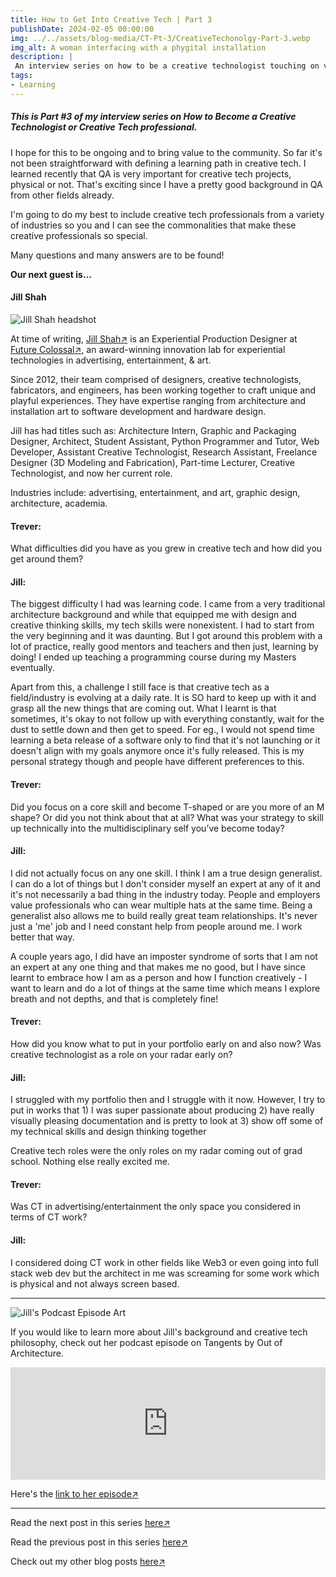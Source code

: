 ```yaml
---
title: How to Get Into Creative Tech | Part 3
publishDate: 2024-02-05 00:00:00
img: ../../assets/blog-media/CT-Pt-3/CreativeTechonolgy-Part-3.webp
img_alt: A woman interfacing with a phygital installation
description: |
 An interview series on how to be a creative technologist touching on various industries.
tags:
- Learning
---
```


##### This is Part #3 of my interview series on How to Become a Creative Technologist or Creative Tech professional.

I hope for this to be ongoing and to bring value to the community. So far it's not been straightforward with defining a learning path in creative tech. I learned recently that QA is very important for creative tech projects, physical or not. That's exciting since I have a pretty good background in QA from other fields already.

I'm going to do my best to include creative tech professionals from a variety of industries so you and I can see the commonalities that make these creative professionals so special.

Many questions and many answers are to be found!

**Our next guest is...**

#### Jill Shah

<div className="flex-container">
  <img class="lightbox-image" src="../../assets/blog-media/CT-Pt-3/Jill Shah.png" alt="Jill Shah headshot" />
</div>

At time of writing, [<u>Jill Shah</u>↗](https://www.linkedin.com/in/jillnshah/) is an Experiential Production Designer at [<u>Future Colossal</u>↗](https://www.futurecolossal.com/), an award-winning innovation lab for experiential technologies in advertising, entertainment, & art.

Since 2012, their team comprised of designers, creative technologists, fabricators, and engineers, has been working together to craft unique and playful experiences. They have expertise ranging from architecture and installation art to software development and hardware design.

Jill has had titles such as: Architecture Intern, Graphic and Packaging Designer, Architect, Student Assistant, Python Programmer and Tutor, Web Developer, Assistant Creative Technologist, Research Assistant, Freelance Designer (3D Modeling and Fabrication), Part-time Lecturer, Creative Technologist, and now her current role.

Industries include: advertising, entertainment, and art, graphic design, architecture, academia.

#### Trever:

What difficulties did you have as you grew in creative tech and how did you get around them?

#### Jill:

The biggest difficulty I had was learning code. I came from a very traditional architecture background and while that equipped me with design and creative thinking skills, my tech skills were nonexistent. I had to start from the very beginning and it was daunting. But I got around this problem with a lot of practice, really good mentors and teachers and then just, learning by doing! I ended up teaching a programming course during my Masters eventually.

Apart from this, a challenge I still face is that creative tech as a field/industry is evolving at a daily rate. It is SO hard to keep up with it and grasp all the new things that are coming out. What I learnt is that sometimes, it's okay to not follow up with everything constantly, wait for the dust to settle down and then get to speed. For eg., I would not spend time learning a beta release of a software only to find that it's not launching or it doesn't align with my goals anymore once it's fully released. This is my personal strategy though and people have different preferences to this.

#### Trever:

Did you focus on a core skill and become T-shaped or are you more of an M shape? Or did you not think about that at all? What was your strategy to skill up technically into the multidisciplinary self you’ve become today?

#### Jill:

I did not actually focus on any one skill. I think I am a true design generalist. I can do a lot of things but I don't consider myself an expert at any of it and it's not necessarily a bad thing in the industry today. People and employers value professionals who can wear multiple hats at the same time. Being a generalist also allows me to build really great team relationships. It's never just a 'me' job and I need constant help from people around me. I work better that way.

A couple years ago, I did have an imposter syndrome of sorts that I am not an expert at any one thing and that makes me no good, but I have since learnt to embrace how I am as a person and how I function creatively - I want to learn and do a lot of things at the same time which means I explore breath and not depths, and that is completely fine!

#### Trever:

How did you know what to put in your portfolio early on and also now? Was creative technologist as a role on your radar early on?

#### Jill:

I struggled with my portfolio then and I struggle with it now. However, I try to put in works that 1) I was super passionate about producing 2) have really visually pleasing documentation and is pretty to look at 3) show off some of my technical skills and design thinking together

Creative tech roles were the only roles on my radar coming out of grad school. Nothing else really excited me.

#### Trever:

Was CT in advertising/entertainment the only space you considered in terms of CT work?

#### Jill:

I considered doing CT work in other fields like Web3 or even going into full stack web dev but the architect in me was screaming for some work which is physical and not always screen based.

---

<div className="flex-container">
  <img class="lightbox-image" src="../../assets/blog-media/CT-Pt-3/Tangents Jill Shah.jpg" alt="Jill's Podcast Episode Art" />
</div>

If you would like to learn more about Jill's background and creative tech philosophy, check out her podcast episode on Tangents by Out of Architecture.

<iframe width="100%" height="180" frameborder="no" scrolling="no" seamless src="https://share.transistor.fm/e/0f3e1df6"></iframe>

Here's the [<u>link to her episode</u>↗](https://share.transistor.fm/s/0f3e1df6)

---

Read the next post in this series [<u>here</u>↗](/blogs/how-to-get-into-creative-tech---part-4)

Read the previous post in this series [<u>here</u>↗](/blogs/how-to-get-into-creative-tech---part-2)

Check out my other blog posts [<u>here</u>↗](/blogs)
